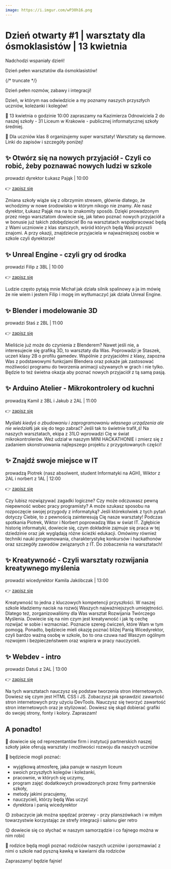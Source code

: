 ```yaml
---
image: https://i.imgur.com/wP30h16.png
---
```


# Dzień otwarty #1 | warsztaty dla ósmoklasistów | 13 kwietnia

Nadchodzi wspaniały dzień!

Dzień pełen warsztatów dla ósmoklasistów!

{/* truncate */}

Dzień pełen rozmów, zabawy i integracji!

Dzień, w którym nas odwiedzicie a my poznamy naszych przyszłych uczniów,
koleżanki i kolegów!

🏫 13 kwietnia o godzinie 10:00 zapraszamy na Kazimierza Odnowiciela 2 do naszej
szkoły - 31 Liceum w Krakowie - publicznej informatycznej szkoły średniej.

📓 Dla uczniów klas 8 organizujemy super warsztaty! Warsztaty są darmowe. Linki
do zapisów i szczegóły poniżej!

## ✨ Otwórz się na nowych przyjaciół - Czyli co robić, żeby poznawać nowych ludzi w szkole

prowadzi dyrektor Łukasz Pająk | 10:00

👉 [zapisz się](https://calendly.com/13kwietnia-otworzsie/otworzsie)

Zmiana szkoły wiąże się z olbrzymim stresem, głównie dlatego, że wchodzimy w
nowe środowisko w którym nikogo nie znamy. Ale nasz dyrektor, Łukasz Pająk ma na
to znakomity sposób. Dzięki prowadzonym przez niego warsztatom dowiecie się, jak
łatwo poznać nowych przyjaciół a w bonusie już takich zdobędziecie! Bo na
warsztatach współpracować będą z Wami uczniowie z klas starszych, wśród których
będą Wasi przyszli znajomi. A przy okazji, znajdziecie przyjaciela w
najważniejszej osobie w szkole czyli dyrektorze!

## ✨ Unreal Engine - czyli gry od środka

prowadzi Filip z 3BL | 10:00

👉 [zapisz się](https://calendly.com/13kwietnia-unreal/unreal-engine)

Ludzie często pytają mnie Michał jak działa silnik spalinowy a ja im mówię że
nie wiem i jestem Filip i mogę im wytłumaczyć jak działa Unreal Engine.

## ✨ Blender i modelowanie 3D

prowadzi Staś z 2BL | 11:00

👉 [zapisz się](https://calendly.com/13kwietnia-blender/blender)

Mieliście już może do czynienia z Blenderem? Nawet jeśli nie, a interesujecie
się grafiką 3D, to warsztaty dla Was. Poprowadzi je Staszek, uczeń klasy 2B o
profilu gamedev. Wspólnie z przyjaciółmi z klasy, zapozna Was z podstawowymi
funkcjami Blendera oraz pokaże jak zastosować możliwości programu do tworzenia
animacji używanych w grach i nie tylko. Będzie to też świetna okazja aby poznać
nowych przyjaciół z tą samą pasją.

## ✨ Arduino Atelier - Mikrokontrolery od kuchni

prowadzą Kamil z 3BL i Jakub z 2AL | 11:00

👉 [zapisz się](https://calendly.com/13kwietnia-arduino/arduino)

Myślał*ś kiedyś o zbudowaniu i zaprogramowaniu własnego urządzenia ale nie
wiedział*ś jak się do tego zabrać? Jeśli tak to świetnie trafił_ś! Na naszych
warsztatach, ekipa z 31LO wprowadzi Cię w świat mikrokontrolerów. Weź udział w
naszym MINI HACKATHONIE i zmierz się z zadaniem skonstruowania najlepszego
projektu z przygotowanych części!

## ✨ Znajdź swoje miejsce w IT

prowadzą Piotrek (nasz absolwent, student Informatyki na AGH), Wiktor z 2AL i
norbert z 1AL | 12:00

👉 [zapisz się](https://calendly.com/13kwietnia-it/wstep-do-it)

Czy lubisz rozwiązywać zagadki logiczne? Czy może odczuwasz pewną niepewność
wobec pracy programisty? A może szukasz sposobu na rozpoczęcie swojej przygody z
informatyką? Jeśli którekolwiek z tych pytań dotyczy Ciebie, to z pewnością
zainteresują Cię nasze warsztaty! Podczas spotkania Piotrek, Wiktor i Norbert
poprowadzą Was w świat IT. Zgłębicie historię informatyki, dowiecie się, czym
dokładnie zajmuje się praca w tej dziedzinie oraz jak wyglądają różne ścieżki
edukacji. Omówimy również techniki nauki programowania, charakterystykę
konkursów i hackathonów oraz szczegóły zawodów związanych z IT. Do zobaczenia na
warsztatach!

## ✨ Kreatywność - Czyli warsztaty rozwijania kreatywnego myślenia

prowadzi wicedyrektor Kamila Jakóbczak | 13:00

👉 [zapisz się](https://calendly.com/13kwietnia-kreatywnosc/kreatywnosc)

Kreatywność to jedna z kluczowych kompetencji przyszłości. W naszej szkole
kładziemy nacisk na rozwój Waszych najważniejszych umiejętności. Dlatego też,
zorganizowaliśmy dla Was warsztat Rozwijania Twórczego Myślenia. Dowiecie się na
nim czym jest kreatywność i jak tę cechę rozwijać w sobie i wzmacniać. Poznacie
szereg ćwiczeń, które Wam w tym pomogą. Ponadto, będziecie mieli okazję poznać
bliżej Panią Wicedyrektor, czyli bardzo ważną osobę w szkole, bo to ona czuwa
nad Waszym ogólnym rozwojem i bezpieczeństwem oraz wspiera w pracy nauczycieli.

## ✨ Webdev - intro

prowadzi Datuś z 2AL | 13:00

👉 [zapisz się](https://calendly.com/13kwietnia-webdevelopment/webdev-intro)

Na tych warsztatach nauczysz się podstaw tworzenia stron internetowych. Dowiesz
się czym jest HTML CSS i JS. Zobaczysz jak sprawdzić zawartość stron
internetowych przy użyciu DevTools. Nauczysz się tworzyć zawartość stron
internetowych oraz je stylizować. Dowiesz się skąd dobierać grafiki do swojej
strony, fonty i kolory. Zapraszam!

## A ponadto!

🤩 dowiecie się od reprezentantów firm i instytucji partnerskich naszej szkoły
jakie oferują warsztaty i możliwości rozwoju dla naszych uczniów

🥰 będziecie mogli poznać:

- wyjątkową atmosferę, jaka panuje w naszym liceum
- swoich przyszłych kolegów i koleżanki,
- pracownie, w których się uczymy,
- program zajęć dodatkowych prowadzonych przez firmy partnerskie szkoły,
- metody jakimi pracujemy,
- nauczycieli, którzy będą Was uczyć
- dyrektora i panią wicedyrektor

😊 zobaczycie jak można spędzać przerwy - przy planszówkach i w miłym
towarzystwie korzystając ze strefy integracji i salonu gier retro

😌 dowiecie się co słychać w naszym samorządzie i co fajnego można w nim robić

🧐 rodzice będą mogli poznać rodziców naszych uczniów i porozmawiać z nimi o
szkole nad pyszną kawką w kawiarni dla rodziców

Zapraszamy! będzie fajnie!
